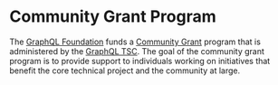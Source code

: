 # Community Grant Program

The [GraphQL Foundation](/foundation) funds a [Community Grant](/foundation/community-grant) program that is administered by the [GraphQL TSC](/community/developers/#technical-governance). The goal of the community grant program is to provide support to individuals working on initiatives that benefit the core technical project and the community at large.
